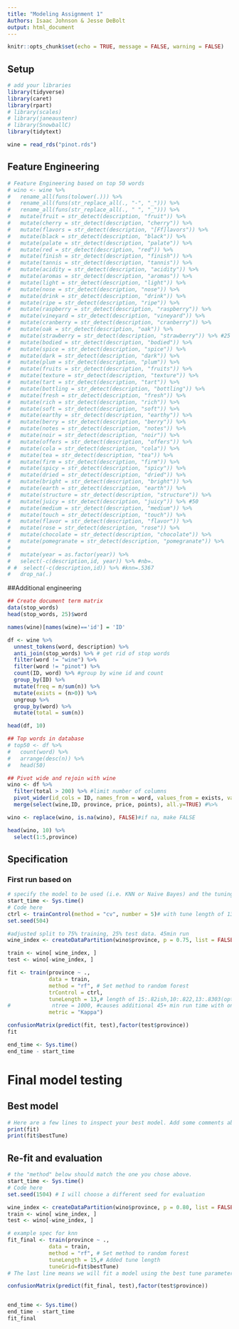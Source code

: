 ```yaml
---
title: "Modeling Assignment 1"
Authors: Isaac Johnson & Jesse DeBolt
output: html_document
---
```


```r
knitr::opts_chunk$set(echo = TRUE, message = FALSE, warning = FALSE)

```

## Setup

```r
# add your libraries
library(tidyverse)
library(caret)
library(rpart)
# library(scales)
# library(janeaustenr)
# library(SnowballC)
library(tidytext)

wine = read_rds("pinot.rds") 

```


## Feature Engineering
```r
# Feature Engineering based on top 50 words
# wino <- wine %>% 
#   rename_all(funs(tolower(.))) %>% 
#   rename_all(funs(str_replace_all(., "-", "_"))) %>% 
#   rename_all(funs(str_replace_all(., " ", "_"))) %>%
#   mutate(fruit = str_detect(description, "fruit")) %>% 
#   mutate(cherry = str_detect(description, "cherry")) %>%  
#   mutate(flavors = str_detect(description, "[Ff]lavors")) %>% 
#   mutate(black = str_detect(description, "black")) %>% 
#   mutate(palate = str_detect(description, "palate")) %>% 
#   mutate(red = str_detect(description, "red")) %>% 
#   mutate(finish = str_detect(description, "finish")) %>% 
#   mutate(tannis = str_detect(description, "tannis")) %>% 
#   mutate(acidity = str_detect(description, "acidity")) %>%
#   mutate(aromas = str_detect(description, "aromas")) %>%
#   mutate(light = str_detect(description, "light")) %>%
#   mutate(nose = str_detect(description, "nose")) %>% 
#   mutate(drink = str_detect(description, "drink")) %>% 
#   mutate(ripe = str_detect(description, "ripe")) %>%
#   mutate(raspberry = str_detect(description, "raspberry")) %>%
#   mutate(vineyard = str_detect(description, "vineyard")) %>%
#   mutate(cranberry = str_detect(description, "cranberry")) %>%
#   mutate(oak = str_detect(description, "oak")) %>%
#   mutate(strawberry = str_detect(description, "strawberry")) %>% #25
#   mutate(bodied = str_detect(description, "bodied")) %>%
#   mutate(spice = str_detect(description, "spice")) %>%
#   mutate(dark = str_detect(description, "dark")) %>%
#   mutate(plum = str_detect(description, "plum")) %>%
#   mutate(fruits = str_detect(description, "fruits")) %>% 
#   mutate(texture = str_detect(description, "texture")) %>%
#   mutate(tart = str_detect(description, "tart")) %>%
#   mutate(bottling = str_detect(description, "bottling")) %>%
#   mutate(fresh = str_detect(description, "fresh")) %>%
#   mutate(rich = str_detect(description, "rich")) %>%
#   mutate(soft = str_detect(description, "soft")) %>%
#   mutate(earthy = str_detect(description, "earthy")) %>%
#   mutate(berry = str_detect(description, "berry")) %>%
#   mutate(notes = str_detect(description, "notes")) %>% 
#   mutate(noir = str_detect(description, "noir")) %>%
#   mutate(offers = str_detect(description, "offers")) %>%
#   mutate(cola = str_detect(description, "cola")) %>%
#   mutate(tea = str_detect(description, "tea")) %>%
#   mutate(firm = str_detect(description, "firm")) %>%
#   mutate(spicy = str_detect(description, "spicy")) %>%
#   mutate(dried = str_detect(description, "dried")) %>%
#   mutate(bright = str_detect(description, "bright")) %>%
#   mutate(earth = str_detect(description, "earth")) %>%
#   mutate(structure = str_detect(description, "structure")) %>%
#   mutate(juicy = str_detect(description, "juicy")) %>% #50
#   mutate(medium = str_detect(description, "medium")) %>%
#   mutate(touch = str_detect(description, "touch")) %>%
#   mutate(flavor = str_detect(description, "flavor")) %>%
#   mutate(rose = str_detect(description, "rose")) %>%
#   mutate(chocolate = str_detect(description, "chocolate")) %>%
#   mutate(pomegranate = str_detect(description, "pomegranate")) %>%
#   
#   mutate(year = as.factor(year)) %>% 
#   select(-c(description,id, year)) %>% #nb=.
# #  select(-c(description,id)) %>% #knn=.5367
#   drop_na(.)

```


##Additional engineering
```r
## Create document term matrix
data(stop_words)
head(stop_words, 25)$word

names(wine)[names(wine)=='id'] = 'ID'

df <- wine %>%
  unnest_tokens(word, description) %>% 
  anti_join(stop_words) %>% # get rid of stop words
  filter(word != "wine") %>%
  filter(word != "pinot") %>%
  count(ID, word) %>% #group by wine id and count
  group_by(ID) %>% 
  mutate(freq = n/sum(n)) %>% 
  mutate(exists = (n>0)) %>% 
  ungroup %>% 
  group_by(word) %>% 
  mutate(total = sum(n))

head(df, 10)

## Top words in database
# top50 <- df %>% 
#   count(word) %>%
#   arrange(desc(n)) %>% 
#   head(50)

## Pivot wide and rejoin with wine
wino <- df %>% 
  filter(total > 200) %>% #limit number of columns 
  pivot_wider(id_cols = ID, names_from = word, values_from = exists, values_fill = list(exists=0)) %>% 
  merge(select(wine,ID, province, price, points), all.y=TRUE) #%>% 

wino <- replace(wino, is.na(wino), FALSE)#if na, make FALSE

head(wino, 10) %>% 
  select(1:5,province)

```


## Specification
### First run based on
```r
# specify the model to be used (i.e. KNN or Naive Bayes) and the tuning parameters used
start_time <- Sys.time()
# Code here
ctrl <- trainControl(method = "cv", number = 5)# with tune length of 13 this results .8318
set.seed(504) 

#adjusted split to 75% training, 25% test data. 45min run
wine_index <- createDataPartition(wino$province, p = 0.75, list = FALSE)

train <- wino[ wine_index, ]
test <- wino[-wine_index, ]

fit <- train(province ~ .,
             data = train, 
             method = "rf", # Set method to random forest
             trControl = ctrl,
             tuneLength = 13,# length of 15:.82ish,10:.822,13:.8303(optimal) at 45mins)
#             ntree = 1000, #causes additional 45+ min run time with only increase of 0.001
             metric = "Kappa")

confusionMatrix(predict(fit, test),factor(test$province))
fit

end_time <- Sys.time()
end_time - start_time

```




# Final model testing
## Best model
```r
# Here are a few lines to inspect your best model. Add some comments about optimal hyperparameters.
print(fit)
print(fit$bestTune)

```


## Re-fit and evaluation
```r
# the "method" below should match the one you chose above. 
start_time <- Sys.time()
# Code here
set.seed(1504) # I will choose a different seed for evaluation

wine_index <- createDataPartition(wino$province, p = 0.80, list = FALSE)
train <- wino[ wine_index, ]
test <- wino[-wine_index, ]

# example spec for knn
fit_final <- train(province ~ .,
             data = train, 
             method = "rf", # Set method to random forest
             tuneLength = 15,# Added tune length 
             tuneGrid=fit$bestTune) 
# The last line means we will fit a model using the best tune parameters your CV found above.

confusionMatrix(predict(fit_final, test),factor(test$province))


end_time <- Sys.time()
end_time - start_time
fit_final
```

